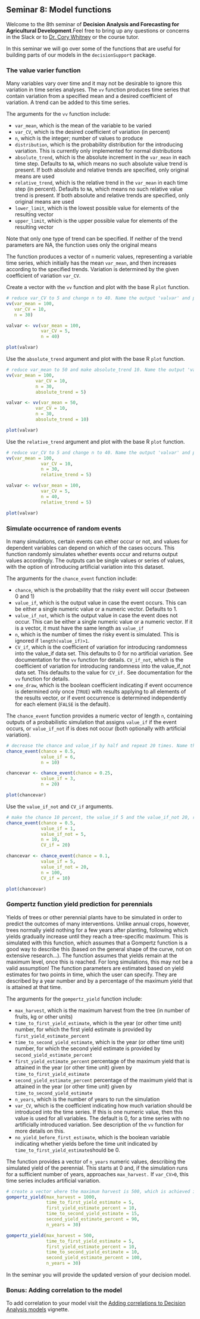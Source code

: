 ## Seminar 8: Model functions {#model_functions} 
<!-- [Model functions](#model_functions) -->

Welcome to the 8th seminar of **Decision Analysis and Forecasting for Agricultural Development**.Feel free to bring up any questions or concerns in the Slack or to [Dr. Cory Whitney](mailto:cory.whitney@uni-bonn.de?subject=[Seminar_08]%20Decision%20Analysis%20Lecture) or the course tutor.

In this seminar we will go over some of the functions that are useful for building parts of our models in the `decisionSupport` package. 

### The value varier function

Many variables vary over time and it may not be desirable to ignore this variation in time series analyses. The `vv` function produces time series that contain variation from a specified mean and a desired coefficient of variation. A trend can be added to this time series.

The arguments for the `vv` function include: 

- `var_mean`, which is the mean of the variable to be varied
- `var_CV`, which is the desired coefficient of variation (in percent)
- `n`, which is the integer; number of values to produce
- `distribution`, which is the probability distribution for the introducing variation. This is currently only implemented for normal distributions
- `absolute_trend`, which is the absolute increment in the `var_mean` in each time step. Defaults to `NA`, which means no such absolute value trend is present. If both absolute and relative trends are specified, only original means are used
- `relative_trend`, which is the relative trend in the `var_mean` in each time step (in percent). Defaults to `NA`, which means no such relative value trend is present. If both absolute and relative trends are specified, only original means are used
- `lower_limit`, which is the lowest possible value for elements of the resulting vector
- `upper_limit`, which is the upper possible value for elements of the resulting vector

Note that only one type of trend can be specified. If neither of the trend parameters are NA, the function uses only the original means

The function produces a vector of `n` numeric values, representing a variable time series, which initially has the mean `var_mean`, and then increases according to the specified trends. Variation is determined by the given coefficient of variation `var_CV`.

Create a vector with the `vv` function and plot with the base R `plot` function. 

```r
# reduce var_CV to 5 and change n to 40. Name the output 'valvar' and plot with base R  
vv(var_mean = 100, 
   var_CV = 10, 
   n = 30)

```

```r
valvar <- vv(var_mean = 100, 
             var_CV = 5, 
             n = 40)

plot(valvar)
```

Use the `absolute_trend` argument and plot with the base R `plot` function. 

```r
# reduce var_mean to 50 and make absolute_trend 10. Name the output 'valvar' and plot with base R 
vv(var_mean = 100, 
           var_CV = 10, 
           n = 30, 
           absolute_trend = 5)

```

```r
valvar <- vv(var_mean = 50, 
           var_CV = 10, 
           n = 30, 
           absolute_trend = 10)

plot(valvar)
```

Use the `relative_trend` argument and plot with the base R `plot` function. 

```r
# reduce var_CV to 5 and change n to 40. Name the output 'valvar' and plot with base R 
vv(var_mean = 100, 
             var_CV = 10, 
             n = 30, 
             relative_trend = 5)

```

```r
valvar <- vv(var_mean = 100, 
             var_CV = 5, 
             n = 40, 
             relative_trend = 5)

plot(valvar)
```

### Simulate occurrence of random events

In many simulations, certain events can either occur or not, and values for dependent variables can depend on which of the cases occurs. This function randomly simulates whether events occur and returns output values accordingly. The outputs can be single values or series of values, with the option of introducing artificial variation into this dataset.

The arguments for the `chance_event` function include: 

- `chance`, which is the probability that the risky event will occur (between 0 and 1)
- `value_if`, which is the output value in case the event occurs. This can be either a single numeric value or a numeric vector. Defaults to 1.
- `value_if_not`, which is the output value in case the event does not occur. This can be either a single numeric value or a numeric vector. If it is a vector, it must have the same length as `value_if`
- `n`, which is the number of times the risky event is simulated. This is ignored if `length(value_if)>1`.
- `CV_if`, which is the coefficient of variation for introducing randomness into the value_if data set. This defaults to 0 for no artificial variation. See documentation for the `vv` function for details.
`CV_if_not`, which is the coefficient of variation for introducing randomness into the value_if_not data set. This defaults to the value for `CV_if.` See documentation for the `vv` function for details.
- `one_draw`, which is the boolean coefficient indicating if event occurrence is determined only once (`TRUE`) with results applying to all elements of the results vector, or if event occurrence is determined independently for each element (`FALSE` is the default). 

The `chance_event` function provides a numeric vector of length `n`, containing outputs of a probabilistic simulation that assigns `value_if` if the event occurs, or `value_if_not` if is does not occur (both optionally with artificial variation).

```r
# decrease the chance and value_if by half and repeat 20 times. Name the output 'chancevar' and plot with base R 
chance_event(chance = 0.5, 
             value_if = 6, 
             n = 10)
```

```r
chancevar <- chance_event(chance = 0.25, 
             value_if = 3, 
             n = 20)

plot(chancevar)
```

Use the `value_if_not` and `CV_if` arguments. 

```r
# make the chance 10 percent, the value_if 5 and the value_if_not 20, repeat 100 times and reduce the coefficient of variation by half. Name the output 'chancevar' and plot with base R.
chance_event(chance = 0.5,
             value_if = 1,
             value_if_not = 5,
             n = 10,
             CV_if = 20)
```

```r
chancevar <- chance_event(chance = 0.1,
             value_if = 5,
             value_if_not = 20,
             n = 100,
             CV_if = 10)

plot(chancevar)
```

### Gompertz function yield prediction for perennials

Yields of trees or other perennial plants have to be simulated in order to predict the outcomes of many interventions. Unlike annual crops, however, trees normally yield nothing for a few years after planting, following which yields gradually increase until they reach a tree-specific maximum. This is simulated with this function, which assumes that a Gompertz function is a good way to describe this (based on the general shape of the curve, not on extensive research...). The function assumes that yields remain at the maximum level, once this is reached. For long simulations, this may not be a valid assumption! The function parameters are estimated based on yield estimates for two points in time, which the user can specify. They are described by a year number and by a percentage of the maximum yield that is attained at that time.

The arguments for the `gompertz_yield` function include:

- `max_harvest`, which is the maximum harvest from the tree (in number of fruits, kg or other units)
- `time_to_first_yield_estimate`, which is the year (or other time unit) number, for which the first yield estimate is provided by `first_yield_estimate_percent`
- `time_to_second_yield_estimate`, which is the year (or other time unit) number, for which the second yield estimate is provided by `second_yield_estimate_percent`
- `first_yield_estimate_percent` percentage of the maximum yield that is attained in the year (or other time unit) given by `time_to_first_yield_estimate`
- `second_yield_estimate_percent` percentage of the maximum yield that is attained in the year (or other time unit) given by `time_to_second_yield_estimate`
- `n_years`, which is the number of years to run the simulation
- `var_CV`, which is the coefficient indicating how much variation should be introduced into the time series. If this is one numeric value, then this value is used for all variables. The default is 0, for a time series with no artificially introduced variation. See description of the `vv` function for more details on this.
- `no_yield_before_first_estimate`, which is the boolean variable indicating whether yields before the time unit indicated by `time_to_first_yield_estimate`should be 0.

The function provides a vector of `n_years` numeric values, describing the simulated yield of the perennial. This starts at 0 and, if the simulation runs for a sufficient number of years, approaches `max_harvest.` If `var_CV>0`, this time series includes artificial variation.

```r
# create a vector where the maximum harvest is 500, which is achieved in 10 years (i.e. 100% by the second yield estimate)
gompertz_yield(max_harvest = 1000,
               time_to_first_yield_estimate = 5,
               first_yield_estimate_percent = 10,
               time_to_second_yield_estimate = 15,
               second_yield_estimate_percent = 90,
               n_years = 30)
```

```r
gompertz_yield(max_harvest = 500,
               time_to_first_yield_estimate = 5,
               first_yield_estimate_percent = 10,
               time_to_second_yield_estimate = 10,
               second_yield_estimate_percent = 100,
               n_years = 30)
```

In the seminar you will provide the updated version of your decision model. 

### Bonus: Adding correlation to the model {#correlation}

To add correlation to your model visit the [Adding correlations to Decision Analysis models](http://htmlpreview.github.io/?https://github.com/CWWhitney/Decision_Analysis_Course/blob/main/correlations/correlations_example.html) vignette.